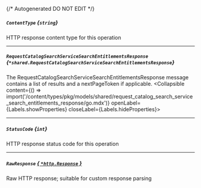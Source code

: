 {/* Autogenerated DO NOT EDIT  */}

##### `ContentType` *{`string`}*
HTTP response content type for this operation

---
##### `RequestCatalogSearchServiceSearchEntitlementsResponse` *{`*shared.RequestCatalogSearchServiceSearchEntitlementsResponse`}*
The RequestCatalogSearchServiceSearchEntitlementsResponse message contains a list of results and a nextPageToken if applicable.
<Collapsible content={() => import('/content/types/pkg/models/shared/request_catalog_search_service_search_entitlements_response/go.mdx')} openLabel={Labels.showProperties} closeLabel={Labels.hideProperties}>
</Collapsible>

---
##### `StatusCode` *{`int`}*
HTTP response status code for this operation

---
##### `RawResponse` [*{ `*http.Response` }*](https://pkg.go.dev/net/http#Response)
Raw HTTP response; suitable for custom response parsing


